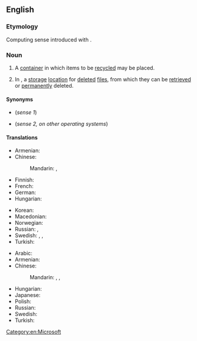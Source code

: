==English==

===Etymology===
Computing sense introduced with {{w|Windows 95}}.

===Noun===
{{en-noun}}

# A [[container]] in which items to be [[recycled]] may be placed.
# {{lb|en|computing}} In {{w|Microsoft Windows}}, a [[storage]] [[location]] for [[delete]]d [[file]]s, from which they can be [[retrieved]] or [[permanently]] deleted.

====Synonyms====
* {{l|en|recycling bin}} (''sense 1'')
* {{l|en|trash}} (''sense 2, on other operating systems'')

====Translations====
{{trans-top|container}}
* Armenian: {{t+|hy|աղբաման|sc=Armn}}
* Chinese:
*: Mandarin: {{t|cmn|資源回收筒|sc=Hani}}, {{t|cmn|资源回收筒|tr=zīyuán huíshōu tǒng|sc=Hani}}
* Finnish: {{t|fi|kierrätysastia}}
* French: {{t+|fr|corbeille|f}}
* German: {{t+|de|Papierkorb|m}}
* Hungarian: {{t+|hu|lomtár}}
{{trans-mid}}
* Korean: {{t+|ko|휴지통|sc=Kore}}
* Macedonian: {{t|mk|ка́нта за рецикли́рање|f|sc=Cyrl}}
* Norwegian: {{t|no|papirkurv}}
* Russian: {{t|ru|му́сорная корзи́на|f}}, {{t+|ru|корзи́на|f}} {{qualifier|для му́сор}}
* Swedish: {{t+|sv|papperskorg|c}}, {{t+|sv|soptunna|c}}, {{t|sv|återvinningscontainer|c}}
* Turkish: {{t|tr|geri dönüşüm kutusu}}
{{trans-bottom}}

{{trans-top|(computing) in Microsoft Windows, a storage location for deleted files}}
* Arabic: {{t|ar|سلَة المحذوفات|f}}
* Armenian: {{t+|hy|աղբաման|sc=Armn}}
* Chinese:
*: Mandarin: {{t|cmn|資源回收筒|sc=Hani}}, {{t|cmn|资源回收筒|tr=zīyuán huíshōu tǒng|sc=Hani}}, {{t|cmn|回收站|tr=huíshōuzhàn}}
{{trans-mid}}
* Hungarian: {{t+|hu|lomtár}}
* Japanese: {{t|ja|ごみ箱|tr=ごみばこ, gomibako|sc=Jpan}}
* Polish: {{t+|pl|kosz|m}}
* Russian: {{t|ru|му́сорная корзи́на|f}}
* Swedish: {{t+|sv|papperskorg|c}}
* Turkish: {{t|tr|geri dönüşüm kutusu}}
{{trans-bottom}}

[[Category:en:Microsoft]]
